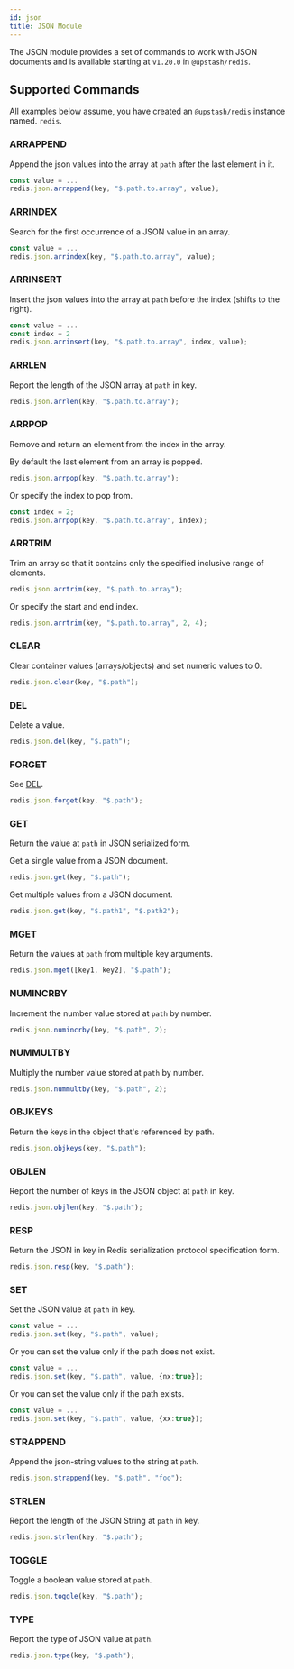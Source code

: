 ```yaml
---
id: json
title: JSON Module
---
```


The JSON module provides a set of commands to work with JSON documents and is available starting at `v1.20.0` in `@upstash/redis`.

## Supported Commands

All examples below assume, you have created an `@upstash/redis` instance named.
`redis`.

### ARRAPPEND

Append the json values into the array at `path` after the last element in it.

```ts
const value = ...
redis.json.arrappend(key, "$.path.to.array", value);
```

### ARRINDEX

Search for the first occurrence of a JSON value in an array.

```ts
const value = ...
redis.json.arrindex(key, "$.path.to.array", value);
```

### ARRINSERT

Insert the json values into the array at `path` before the index (shifts to the
right).

```ts
const value = ...
const index = 2
redis.json.arrinsert(key, "$.path.to.array", index, value);
```

### ARRLEN

Report the length of the JSON array at `path` in key.

```ts
redis.json.arrlen(key, "$.path.to.array");
```

### ARRPOP

Remove and return an element from the index in the array.

By default the last element from an array is popped.

```ts
redis.json.arrpop(key, "$.path.to.array");
```

Or specify the index to pop from.

```ts
const index = 2;
redis.json.arrpop(key, "$.path.to.array", index);
```

### ARRTRIM

Trim an array so that it contains only the specified inclusive range of elements.

```ts
redis.json.arrtrim(key, "$.path.to.array");
```

Or specify the start and end index.

```ts
redis.json.arrtrim(key, "$.path.to.array", 2, 4);
```

### CLEAR

Clear container values (arrays/objects) and set numeric values to 0.

```ts
redis.json.clear(key, "$.path");
```

### DEL

Delete a value.

```ts
redis.json.del(key, "$.path");
```

### FORGET

See [DEL](#del).

```ts
redis.json.forget(key, "$.path");
```

### GET

Return the value at `path` in JSON serialized form.

Get a single value from a JSON document.

```ts
redis.json.get(key, "$.path");
```

Get multiple values from a JSON document.

```ts
redis.json.get(key, "$.path1", "$.path2");
```

### MGET

Return the values at `path` from multiple key arguments.

```ts
redis.json.mget([key1, key2], "$.path");
```

### NUMINCRBY

Increment the number value stored at `path` by number.

```ts
redis.json.numincrby(key, "$.path", 2);
```

### NUMMULTBY

Multiply the number value stored at `path` by number.

```ts
redis.json.nummultby(key, "$.path", 2);
```

### OBJKEYS

Return the keys in the object that's referenced by path.

```ts
redis.json.objkeys(key, "$.path");
```

### OBJLEN

Report the number of keys in the JSON object at `path` in key.

```ts
redis.json.objlen(key, "$.path");
```

### RESP

Return the JSON in key in Redis serialization protocol specification form.

```ts
redis.json.resp(key, "$.path");
```

### SET

Set the JSON value at `path` in key.

```ts
const value = ...
redis.json.set(key, "$.path", value);
```

Or you can set the value only if the path does not exist.

```ts
const value = ...
redis.json.set(key, "$.path", value, {nx:true});
```

Or you can set the value only if the path exists.

```ts
const value = ...
redis.json.set(key, "$.path", value, {xx:true});
```

### STRAPPEND

Append the json-string values to the string at `path`.

```ts
redis.json.strappend(key, "$.path", "foo");
```

### STRLEN

Report the length of the JSON String at `path` in key.

```ts
redis.json.strlen(key, "$.path");
```

### TOGGLE

Toggle a boolean value stored at `path`.

```ts
redis.json.toggle(key, "$.path");
```

### TYPE

Report the type of JSON value at `path`.

```ts
redis.json.type(key, "$.path");
```
